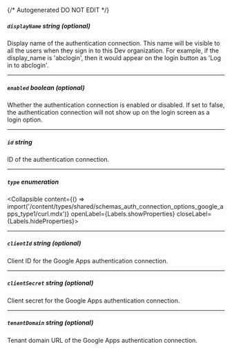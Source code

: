 {/* Autogenerated DO NOT EDIT  */}

##### `displayName` _string (optional)_
Display name of the authentication connection. This name will be
visible to all the users when they sign in to this Dev
organization. For example, if the display_name is 'abclogin', then
it would appear on the login button as 'Log in to abclogin'.


---
##### `enabled` _boolean (optional)_
Whether the authentication connection is enabled or disabled. If
set to false, the authentication connection will not show up on the
login screen as a login option.


---
##### `id` _string_
ID of the authentication connection.

---
##### `type` _enumeration_
<Collapsible content={() => import('/content/types/shared/schemas_auth_connection_options_google_apps_type1/curl.mdx')} openLabel={Labels.showProperties} closeLabel={Labels.hideProperties}>
</Collapsible>

---
##### `clientId` _string (optional)_
Client ID for the Google Apps authentication connection.

---
##### `clientSecret` _string (optional)_
Client secret for the Google Apps authentication connection.


---
##### `tenantDomain` _string (optional)_
Tenant domain URL of the Google Apps authentication connection.



